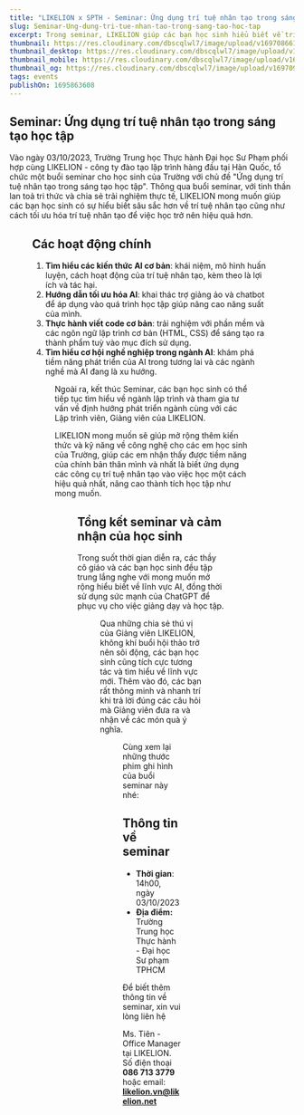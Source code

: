 ```yaml
---
title: "LIKELION x SPTH - Seminar: Ứng dụng trí tuệ nhân tạo trong sáng tạo học tập"
slug: Seminar-Ung-dung-tri-tue-nhan-tao-trong-sang-tao-hoc-tap
excerpt: Trong seminar, LIKELION giúp các bạn học sinh hiểu biết về trí tuệ nhân tạo, cách tối ưu hóa trí tuệ nhân tạo để việc học trở nên hiệu quả hơn.
thumbnail: https://res.cloudinary.com/dbscqlwl7/image/upload/v1697086615/blogs/Seminar-Ung-dung-tri-tue-nhan-tao-trong-sang-tao-hoc-t%E1%BA%A1p/Thumbnail_moiygt.png
thumbnail_desktop: https://res.cloudinary.com/dbscqlwl7/image/upload/v1697086614/blogs/Seminar-Ung-dung-tri-tue-nhan-tao-trong-sang-tao-hoc-t%E1%BA%A1p/Desktop_rz5obk.png
thumbnail_mobile: https://res.cloudinary.com/dbscqlwl7/image/upload/v1697086614/blogs/Seminar-Ung-dung-tri-tue-nhan-tao-trong-sang-tao-hoc-t%E1%BA%A1p/Mobile_jkobga.png
thumbnail_og: https://res.cloudinary.com/dbscqlwl7/image/upload/v1697098555/blogs/Seminar-Ung-dung-tri-tue-nhan-tao-trong-sang-tao-hoc-t%E1%BA%A1p/Thumbnail_Social_poxaqy.png
tags: events
publishOn: 1695863608
---
```


## Seminar: Ứng dụng trí tuệ nhân tạo trong sáng tạo học tập

Vào ngày 03/10/2023, Trường Trung học Thực hành Đại học Sư Phạm phối hợp cùng LIKELION - công ty đào tạo lập trình hàng đầu tại Hàn Quốc, tổ chức một buổi seminar cho học sinh của Trường với chủ đề "Ứng dụng trí tuệ nhân tạo trong sáng tạo học tập". Thông qua buổi seminar, với tinh thần lan toả tri thức và chia sẻ trải nghiệm thực tế, LIKELION mong muốn giúp các bạn học sinh có sự hiểu biết sâu sắc hơn về trí tuệ nhân tạo cũng như cách tối ưu hóa trí tuệ nhân tạo để việc học trở nên hiệu quả hơn.

<Figure
  imageUrl="https://res.cloudinary.com/dbscqlwl7/image/upload/v1697086565/blogs/Seminar-Ung-dung-tri-tue-nhan-tao-trong-sang-tao-hoc-t%E1%BA%A1p/10_uqiltj.jpg"
  caption="Mở đầu buổi Seminar: Ứng dụng trí tuệ nhân tạo trong sáng tạo học tập"
/>

## Các hoạt động chính

1. **Tìm hiểu các kiến thức AI cơ bản**: khái niệm, mô hình huấn luyện, cách hoạt động của trí tuệ nhân tạo, kèm theo là lợi ích và tác hại.
2. **Hướng dẫn tối ưu hóa AI**: khai thác trợ giảng ảo và chatbot để áp dụng vào quá trình học tập giúp nâng cao năng suất của mình.
3. **Thực hành viết code cơ bản**: trải nghiệm với phần mềm và các ngôn ngữ lập trình cơ bản (HTML, CSS) để sáng tạo ra thành phẩm tuỳ vào mục đích sử dụng.
4. **Tìm hiểu cơ hội nghề nghiệp trong ngành AI**: khám phá tiềm năng phát triển của AI trong tương lai và các ngành nghề mà AI đang là xu hướng.

<Figure
  imageUrl="https://res.cloudinary.com/dbscqlwl7/image/upload/v1697086567/blogs/Seminar-Ung-dung-tri-tue-nhan-tao-trong-sang-tao-hoc-t%E1%BA%A1p/4_hpnv06.jpg"
  caption="Giảng viên LIKELION giới thiệu các công cụ ứng dụng công nghệ AI"
/>

Ngoài ra, kết thúc Seminar, các bạn học sinh có thể tiếp tục tìm hiểu về ngành lập trình và tham gia tư vấn về định hướng phát triển ngành cùng với các Lập trình viên, Giảng viên của LIKELION.

LIKELION mong muốn sẽ giúp mở rộng thêm kiến thức và kỹ năng về công nghệ cho các em học sinh của Trường, giúp các em nhận thấy được tiềm năng của chính bản thân mình và nhất là biết ứng dụng các công cụ trí tuệ nhân tạo vào việc học một cách hiệu quả nhất, nâng cao thành tích học tập như mong muốn.

<Figure
  imageUrl="https://res.cloudinary.com/dbscqlwl7/image/upload/v1697086566/blogs/Seminar-Ung-dung-tri-tue-nhan-tao-trong-sang-tao-hoc-t%E1%BA%A1p/11_i9jcvx.jpg"
  caption="Các bạn học sinh Trường Trung học Thực hành Đại học Sư Phạm chăm chú lắng nghe"
/>

## Tổng kết seminar và cảm nhận của học sinh

Trong suốt thời gian diễn ra, các thầy cô giáo và các bạn học sinh đều tập trung lắng nghe với mong muốn mở rộng hiểu biết về lĩnh vực AI, đồng thời sử dụng sức mạnh của ChatGPT để phục vụ cho việc giảng dạy và học tập.️

<Figure
  imageUrl="https://res.cloudinary.com/dbscqlwl7/image/upload/v1697086565/blogs/Seminar-Ung-dung-tri-tue-nhan-tao-trong-sang-tao-hoc-t%E1%BA%A1p/3_tqbkiv.jpg"
  caption="Các bạn thích thú với những kiến thức mới mẻ và tích cực tương tác"
/>

Qua những chia sẻ thú vị của Giảng viên LIKELION, không khí buổi hội thảo trở nên sôi động, các bạn học sinh cũng tích cực tương tác và tìm hiểu về lĩnh vực mới. Thêm vào đó, các bạn rất thông minh và nhanh trí khi trả lời đúng các câu hỏi mà Giảng viên đưa ra và nhận về các món quà ý nghĩa.

<Figure
  imageUrl="https://res.cloudinary.com/dbscqlwl7/image/upload/v1697086569/blogs/Seminar-Ung-dung-tri-tue-nhan-tao-trong-sang-tao-hoc-t%E1%BA%A1p/7_fdbtph.jpg"
  caption="Giảng viên đưa ra thử thách cho các bạn học sinh và tặng quà cho người trả lời đúng"
/>

Cùng xem lại những thước phim ghi hình của buổi seminar này nhé:

<YoutubeVideo youtubeId="Y0yErI_nrIc" />

## Thông tin về seminar

- **Thời gian**: 14h00, ngày 03/10/2023
- **Địa điểm:** Trường Trung học Thực hành - Đại học Sư phạm TPHCM

Để biết thêm thông tin về seminar, xin vui lòng liên hệ

Ms. Tiên - Office Manager tại LIKELION. Số điện thoại **086 713 3779** hoặc email: **[likelion.vn@likelion.net](mailto:likelion.vn@likelion.net)**
